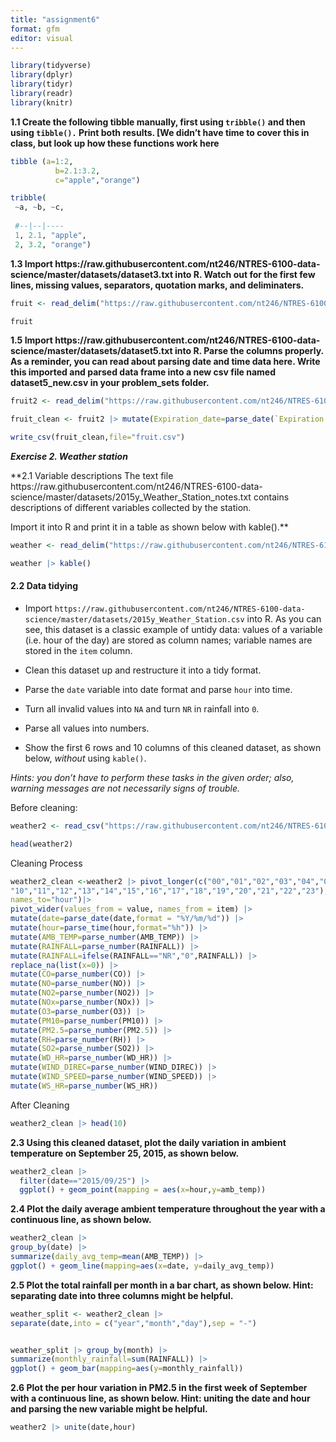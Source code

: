 ```yaml
---
title: "assignment6"
format: gfm
editor: visual
---
```


```r
library(tidyverse)
library(dplyr)
library(tidyr)
library(readr)
library(knitr)
```

**1.1 Create the following tibble manually, first using `tribble()` and then using `tibble().` Print both results. \[We didn't have time to cover this in class, but look up how these functions work here**

```r
tibble (a=1:2,
          b=2.1:3.2,
          c="apple","orange")
```

```r
tribble(
 ~a, ~b, ~c,
 
 #--|--|----
 1, 2.1, "apple",
 2, 3.2, "orange")
```

**1.3 Import https://raw.githubusercontent.com/nt246/NTRES-6100-data-science/master/datasets/dataset3.txt into R. Watch out for the first few lines, missing values, separators, quotation marks, and deliminaters.**

```r
fruit <- read_delim("https://raw.githubusercontent.com/nt246/NTRES-6100-data-science/master/datasets/dataset3.txt",skip=2, delim=";", quote ="/", na=c("?","Not Available"))

fruit
```

**1.5 Import https://raw.githubusercontent.com/nt246/NTRES-6100-data-science/master/datasets/dataset5.txt into R. Parse the columns properly. As a reminder, you can read about parsing date and time data here. Write this imported and parsed data frame into a new csv file named dataset5_new.csv in your problem_sets folder.**

```r
fruit2 <- read_delim("https://raw.githubusercontent.com/nt246/NTRES-6100-data-science/master/datasets/dataset5.txt", delim=" ")

fruit_clean <- fruit2 |> mutate(Expiration_date=parse_date(`Expiration Date`, format="%B %d, %Y"))

write_csv(fruit_clean,file="fruit.csv")
```

***Exercise 2. Weather station***

\*\*2.1 Variable descriptions The text file https://raw.githubusercontent.com/nt246/NTRES-6100-data-science/master/datasets/2015y_Weather_Station_notes.txt contains descriptions of different variables collected by the station.

Import it into R and print it in a table as shown below with kable().\*\*

```r
weather <- read_delim("https://raw.githubusercontent.com/nt246/NTRES-6100-data-science/master/datasets/2015y_Weather_Station_notes.txt", delim="-") 

weather |> kable()
```

#### **2.2 Data tidying**

-   Import `https://raw.githubusercontent.com/nt246/NTRES-6100-data-science/master/datasets/2015y_Weather_Station.csv` into R. As you can see, this dataset is a classic example of untidy data: values of a variable (i.e. hour of the day) are stored as column names; variable names are stored in the `item` column.

-   Clean this dataset up and restructure it into a tidy format.

-   Parse the `date` variable into date format and parse `hour` into time.

-   Turn all invalid values into `NA` and turn `NR` in rainfall into `0`.

-   Parse all values into numbers.

-   Show the first 6 rows and 10 columns of this cleaned dataset, as shown below, *without* using `kable()`.

*Hints: you don't have to perform these tasks in the given order; also, warning messages are not necessarily signs of trouble.*

Before cleaning:

```r
weather2 <- read_csv("https://raw.githubusercontent.com/nt246/NTRES-6100-data-science/master/datasets/2015y_Weather_Station.csv", col_types = cols(.default="c")) 

head(weather2) 
```

Cleaning Process

```r
weather2_clean <-weather2 |> pivot_longer(c("00","01","02","03","04","05","06","07","08","09",
"10","11","12","13","14","15","16","17","18","19","20","21","22","23"),
names_to="hour")|> 
pivot_wider(values_from = value, names_from = item) |> 
mutate(date=parse_date(date,format = "%Y/%m/%d")) |> 
mutate(hour=parse_time(hour,format="%h")) |> 
mutate(AMB_TEMP=parse_number(AMB_TEMP)) |> 
mutate(RAINFALL=parse_number(RAINFALL)) |> 
mutate(RAINFALL=ifelse(RAINFALL=="NR","0",RAINFALL)) |> 
replace_na(list(x=0)) |> 
mutate(CO=parse_number(CO)) |> 
mutate(NO=parse_number(NO)) |> 
mutate(NO2=parse_number(NO2)) |> 
mutate(NOx=parse_number(NOx)) |> 
mutate(O3=parse_number(O3)) |> 
mutate(PM10=parse_number(PM10)) |> 
mutate(PM2.5=parse_number(PM2.5)) |> 
mutate(RH=parse_number(RH)) |> 
mutate(SO2=parse_number(SO2)) |> 
mutate(WD_HR=parse_number(WD_HR)) |> 
mutate(WIND_DIREC=parse_number(WIND_DIREC)) |> 
mutate(WIND_SPEED=parse_number(WIND_SPEED)) |> 
mutate(WS_HR=parse_number(WS_HR))
```

After Cleaning

```r
weather2_clean |> head(10)
```

**2.3 Using this cleaned dataset, plot the daily variation in ambient temperature on September 25, 2015, as shown below.**

```r
weather2_clean |> 
  filter(date=="2015/09/25") |> 
  ggplot() + geom_point(mapping = aes(x=hour,y=amb_temp)) 
```

**2.4 Plot the daily average ambient temperature throughout the year with a continuous line, as shown below.**

```r
weather2_clean |> 
group_by(date) |> 
summarize(daily_avg_temp=mean(AMB_TEMP)) |> 
ggplot() + geom_line(mapping=aes(x=date, y=daily_avg_temp))
```

**2.5 Plot the total rainfall per month in a bar chart, as shown below. Hint: separating date into three columns might be helpful.**

```r
weather_split <- weather2_clean |> 
separate(date,into = c("year","month","day"),sep = "-") 


weather_split |> group_by(month) |> 
summarize(monthly_rainfall=sum(RAINFALL)) |> 
ggplot() + geom_bar(mapping=aes(y=monthly_rainfall))
```

**2.6 Plot the per hour variation in PM2.5 in the first week of September with a continuous line, as shown below.
Hint: uniting the date and hour and parsing the new variable might be helpful.**

```r
weather2 |> unite(date,hour) 
```

